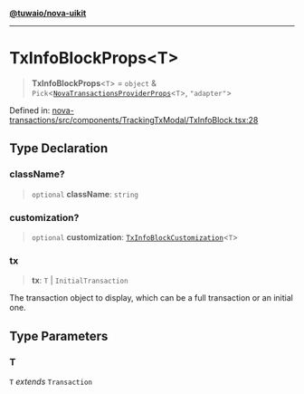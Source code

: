 [**@tuwaio/nova-uikit**](../../../README.md)

***

# TxInfoBlockProps\<T\>

> **TxInfoBlockProps**\<`T`\> = `object` & `Pick`\<[`NovaTransactionsProviderProps`](../providers/type-aliases/NovaTransactionsProviderProps.md)\<`T`\>, `"adapter"`\>

Defined in: [nova-transactions/src/components/TrackingTxModal/TxInfoBlock.tsx:28](https://github.com/TuwaIO/nova-uikit/blob/5a66ae19854e84e32f7dbfe0778450e3efe4af98/packages/nova-transactions/src/components/TrackingTxModal/TxInfoBlock.tsx#L28)

## Type Declaration

### className?

> `optional` **className**: `string`

### customization?

> `optional` **customization**: [`TxInfoBlockCustomization`](TxInfoBlockCustomization.md)\<`T`\>

### tx

> **tx**: `T` \| `InitialTransaction`

The transaction object to display, which can be a full transaction or an initial one.

## Type Parameters

### T

`T` *extends* `Transaction`
